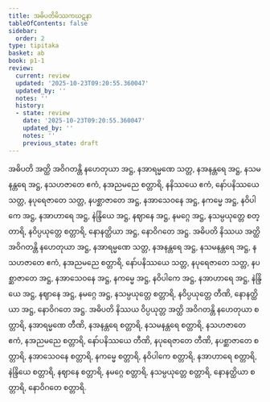 ```yaml
---
title: အဓိပတိမိဿကဃဋနာ
tableOfContents: false
sidebar:
  order: 2
type: tipitaka
basket: ab
book: p1-1
review:
  current: review
  updated: '2025-10-23T09:20:55.360047'
  updated_by: ''
  notes: ''
  history:
  - state: review
    date: '2025-10-23T09:20:55.360047'
    updated_by: ''
    notes: ''
    previous_state: draft
---
```



<ReviewStatus review={frontmatter.review} showDetails={true} />

<HypothesisAnnotation frontmatter={frontmatter} />

<DynamicBreadcrumb />

<Division number="421" book="p1-1" e="ch" v="36" p="142">

<Paragraph number="1304" book="p1-1">
အဓိပတိ အတ္ထိ အဝိဂတန္တိ နဟေတုယာ အဋ္ဌ, နအာရမ္မဏေ သတ္တ, နအနန္တရေ အဋ္ဌ, နသမနန္တရေ အဋ္ဌ, နသဟဇာတေ ဧကံ, နအညမညေ စတ္တာရိ, နနိဿယေ ဧကံ, နော်ပနိဿယေ သတ္တ, နပုရေဇာတေ သတ္တ, နပစ္ဆာဇာတေ အဋ္ဌ, နအာသေဝနေ အဋ္ဌ, နကမ္မေ အဋ္ဌ, နဝိပါကေ အဋ္ဌ, နအာဟာရေ အဋ္ဌ, နဲန္ဒြိယေ အဋ္ဌ, နဈာနေ အဋ္ဌ, နမဂ္ဂေ အဋ္ဌ, နသမ္ပယုတ္တေ စတ္တာရိ, နဝိပ္ပယုတ္တေ စတ္တာရိ, နောနတ္ထိယာ အဋ္ဌ, နောဝိဂတေ အဋ္ဌ.
</Paragraph>

<Paragraph number="1305" book="p1-1">
အဓိပတိ နိဿယ အတ္ထိ အဝိဂတန္တိ နဟေတုယာ အဋ္ဌ, နအာရမ္မဏေ သတ္တ, နအနန္တရေ အဋ္ဌ, နသမနန္တရေ အဋ္ဌ, နသဟဇာတေ ဧကံ, နအညမညေ စတ္တာရိ, နော်ပနိဿယေ သတ္တ, နပုရေဇာတေ သတ္တ, နပစ္ဆာဇာတေ အဋ္ဌ, နအာသေဝနေ အဋ္ဌ, နကမ္မေ အဋ္ဌ, နဝိပါကေ အဋ္ဌ, နအာဟာရေ အဋ္ဌ, နဲန္ဒြိယေ အဋ္ဌ, နဈာနေ အဋ္ဌ, နမဂ္ဂေ အဋ္ဌ, နသမ္ပယုတ္တေ စတ္တာရိ, နဝိပ္ပယုတ္တေ တီဏိ, နောနတ္ထိယာ အဋ္ဌ, နောဝိဂတေ အဋ္ဌ.
</Paragraph>

<Paragraph number="1306" book="p1-1">
အဓိပတိ နိဿယ ဝိပ္ပယုတ္တ အတ္ထိ အဝိဂတန္တိ နဟေတုယာ စတ္တာရိ, နအာရမ္မဏေ တီဏိ, နအနန္တရေ စတ္တာရိ, နသမနန္တရေ စတ္တာရိ, နသဟဇာတေ ဧကံ, နအညမညေ စတ္တာရိ, နော်ပနိဿယေ တီဏိ, နပုရေဇာတေ တီဏိ, နပစ္ဆာဇာတေ စတ္တာရိ, နအာသေဝနေ စတ္တာရိ, နကမ္မေ စတ္တာရိ, နဝိပါကေ စတ္တာရိ, နအာဟာရေ စတ္တာရိ, နဲန္ဒြိယေ စတ္တာရိ, နဈာနေ စတ္တာရိ, နမဂ္ဂေ စတ္တာရိ, နသမ္ပယုတ္တေ စတ္တာရိ, နောနတ္ထိယာ စတ္တာရိ, နောဝိဂတေ စတ္တာရိ.
</Paragraph>
</Division>
